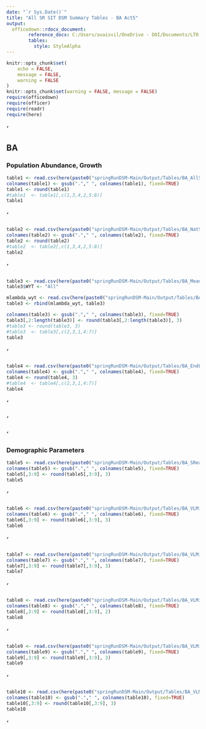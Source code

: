 ```yaml
---
date: "`r Sys.Date()`"
title: "All SR SIT DSM Summary Tables - BA Act5"
output: 
  officedown::rdocx_document:
        reference_docx: C:/Users/avaisvil/OneDrive - DOI/Documents/LTO Modeling/SIT-DSM-LTO/TableTemplate.docx
        tables:
          style: StyleAlpha
---
```

  
```r
knitr::opts_chunk$set(
	echo = FALSE,
	message = FALSE,
	warning = FALSE
)
knitr::opts_chunk$set(warning = FALSE, message = FALSE) 
require(officedown)
require(officer)
require(readr)
require(here)
```


##### '
## BA 

### Population Abundance, Growth

```r
table1 <- read.csv(here(paste0("springRunDSM-Main/Output/Tables/BA_AllSpawners_Act5.csv")))
colnames(table1) <- gsub("."," ", colnames(table1), fixed=TRUE)
table1 <- round(table1)
#table1  <- table1[,c(1,3,4,2,5:8)]
table1
```

##### '

```r
table2 <- read.csv(here(paste0("springRunDSM-Main/Output/Tables/BA_NatSpawnersAct5.csv")))
colnames(table2) <- gsub("."," ", colnames(table2), fixed=TRUE)
table2 <- round(table2)
#table2  <- table2[,c(1,3,4,2,5:8)]
table2
```

##### '

```r
table3 <- read.csv(here(paste0("springRunDSM-Main/Output/Tables/BA_MeanLambdaAct5.csv")))
table3$WYT <- "All"

mlambda_wyt <- read.csv(here(paste0("springRunDSM-Main/Output/Tables/BA_WYTMeanLambdaAct5.csv")))
table3 <- rbind(mlambda_wyt, table3)

colnames(table3) <- gsub("."," ", colnames(table3), fixed=TRUE)
table3[,2:length(table3)] <- round(table3[,2:length(table3)], 3)
#table3 <- round(table3, 3)
#table3  <- table3[,c(2,3,1,4:7)]
table3
```
##### '

```r
table4 <- read.csv(here(paste0("springRunDSM-Main/Output/Tables/BA_EndLambdaAct5.csv")))
colnames(table4) <- gsub("."," ", colnames(table4), fixed=TRUE)
table4 <- round(table4, 3)
#table4  <- table4[,c(2,3,1,4:7)]
table4
```
##### '

##### '
##### ' 
### Demographic Parameters

```r
table5 <- read.csv(here(paste0("springRunDSM-Main/Output/Tables/BA_SRearUSRAct5.csv")))
colnames(table5) <- gsub("."," ", colnames(table5), fixed=TRUE)
table5[,3:9] <- round(table5[,3:9], 3)
table5
```
##### ' 

```r
table6 <- read.csv(here(paste0("springRunDSM-Main/Output/Tables/BA_VLMigrUMAct5.csv")))
colnames(table6) <- gsub("."," ", colnames(table6), fixed=TRUE)
table6[,3:9] <- round(table6[,3:9], 3)
table6
```
##### ' 

```r
table7 <- read.csv(here(paste0("springRunDSM-Main/Output/Tables/BA_VLMigrLMAct5.csv")))
colnames(table7) <- gsub("."," ", colnames(table7), fixed=TRUE)
table7[,3:9] <- round(table7[,3:9], 3)
table7
```

##### '
```r
table8 <- read.csv(here(paste0("springRunDSM-Main/Output/Tables/BA_VLMigrLLAct5.csv")))
colnames(table8) <- gsub("."," ", colnames(table8), fixed=TRUE)
table8[,3:9] <- round(table8[,3:9], 2)
table8
```

##### '
```r
table9 <- read.csv(here(paste0("springRunDSM-Main/Output/Tables/BA_VLMigrNDeltaAct5.csv")))
colnames(table9) <- gsub("."," ", colnames(table9), fixed=TRUE)
table9[,3:9] <- round(table9[,3:9], 3)
table9
```

##### '
```r
table10 <- read.csv(here(paste0("springRunDSM-Main/Output/Tables/BA_VLMigrSDeltaAct5.csv")))
colnames(table10) <- gsub("."," ", colnames(table10), fixed=TRUE)
table10[,3:9] <- round(table10[,3:9], 3)
table10
```
##### '


